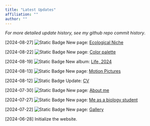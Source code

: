 ```yaml
---
title: "Latest Updates"
affiliation: ""
author: ""
---
```


::: {.disclaimer}
:::: {.disclaimer-container}
*For more detailed update history, see my github repo commit history*.
::::
:::

[2024-08-27] ![Static Badge](https://img.shields.io/badge/Sec-Research-%23466C8C?style=flat-square) 
New page: [Ecological Niche](/biology-research/community-ecology/Ecological-Niche.qmd)

[2024-08-22] ![Static Badge](https://img.shields.io/badge/Sec-Photography-%23F27405?style=flat-square) 
New page: [Color palette](/photography/color_palette.qmd)

[2024-08-19] ![Static Badge](https://img.shields.io/badge/Sec-Photography-%23F27405?style=flat-square) 
New album: [Life, 2024](/gallery/gallery.qmd)

[2024-08-13] ![Static Badge](https://img.shields.io/badge/Sec-Photography-%23F27405?style=flat-square) 
New page: [Motion Pictures](/gallery/motion-pictures.qmd)

[2024-08-12] ![Static Badge](https://img.shields.io/badge/Sec-Research-%23466C8C?style=flat-square) 
Update: [CV](/biology-research/CV_Zhehao_Hu.pdf)

[2024-07-30] ![Static Badge](https://img.shields.io/badge/Sec-Personal-%23F2D1B3?style=flat-square) 
New page: [About me](/personal/aboutme.qmd)

[2024-07-27] ![Static Badge](https://img.shields.io/badge/Sec-Research-%23466C8C?style=flat-square) 
New page: [Me as a biology student](/biology-research/asbiologist.qmd) 

[2024-07-22] ![Static Badge](https://img.shields.io/badge/Sec-Photography-%23F27405?style=flat-square) 
New page: [Gallery](/gallery/gallery.qmd)

[2024-06-28] Initialize the website.